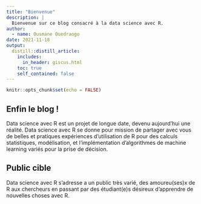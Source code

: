 ```yaml
---
title: "Bienvenue"
description: |
  Bienvenue sur ce blog consacré à la data science avec R.
author:
  - name: Ousmane Ouedraogo
date: 2021-11-18
output:
  distill::distill_article:
    includes:
      in_header: giscus.html
    toc: true
    self_contained: false
---
```


```r
knitr::opts_chunk$set(echo = FALSE)
```

## Enfin le blog !

Data science avec R est un projet de longue date, devenu aujourd'hui une réalité. Data science avec R se donne pour mission de partager avec vous de belles et pratiques expériences d'utilisation de R pour des calculs statistiques, modélisation, et l'implémentation d'algorithmes de machine learning variés pour la prise de décision.

## Public cible

Data science avec R s'adresse a un public très varié, des amoureu(ses)x de R aux chercheurs en passant par des étudiant(e)s désireux d'apprendre de nouvelles choses avec R.
